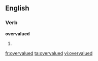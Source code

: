 
==English==

===Verb===
'''overvalued'''

# {{past of|[[overvalue]]}}

[[fr:overvalued]]
[[ta:overvalued]]
[[vi:overvalued]]